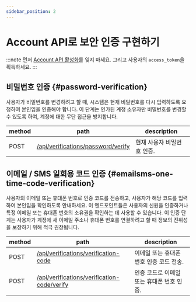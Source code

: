 ```yaml
---
sidebar_position: 2
---
```


# Account API로 보안 인증 구현하기

:::note
먼저 [Account API 활성화](/end-user-flows/account-settings/by-account-api)를 잊지 마세요. 그리고 사용자의 `access_token`을 획득하세요.
:::

## 비밀번호 인증 \{#password-verification}

사용자가 비밀번호를 변경하려고 할 때, 시스템은 현재 비밀번호를 다시 입력하도록 요청하여 본인임을 인증해야 합니다. 이 단계는 인가된 계정 소유자만 비밀번호를 변경할 수 있도록 하여, 계정에 대한 무단 접근을 방지합니다.

| method | path                                                                                                            | description                |
| ------ | --------------------------------------------------------------------------------------------------------------- | -------------------------- |
| POST   | [/api/verifications/password/verify](https://openapi.logto.io/operation/operation-createverificationbypassword) | 현재 사용자 비밀번호 인증. |

## 이메일 / SMS 일회용 코드 인증 \{#emailsms-one-time-code-verification}

사용자의 이메일 또는 휴대폰 번호로 인증 코드를 전송하고, 사용자가 해당 코드를 입력하여 본인임을 확인하도록 안내하세요. 이 엔드포인트들은 사용자의 신원을 인증하거나 특정 이메일 또는 휴대폰 번호의 소유권을 확인하는 데 사용할 수 있습니다. 이 인증 단계는 사용자가 계정에 새 이메일 주소나 휴대폰 번호를 연결하려고 할 때 정보의 진위성을 보장하기 위해 적극 권장됩니다.

| method | path                                                                                                                             | description                               |
| ------ | -------------------------------------------------------------------------------------------------------------------------------- | ----------------------------------------- |
| POST   | [/api/verifications/verification-code](https://openapi.logto.io/operation/operation-createverificationbyverificationcode)        | 이메일 또는 휴대폰 번호 인증 코드 전송.   |
| POST   | [/api/verifications/verification-code/verify](https://openapi.logto.io/operation/operation-verifyverificationbyverificationcode) | 인증 코드로 이메일 또는 휴대폰 번호 인증. |
